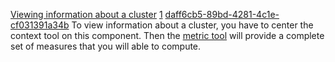 [[Property:title|Viewing information about a cluster]]
[[Property:weight|1]]
[[Property:uuid|daff6cb5-89bd-4281-4c1e-cf031391a34b]]
To view information about a cluster, you have to center the context tool on this component. Then the [[Metric tool: Introduction|metric tool]]  will provide a complete set of measures that you will able to compute. 
{{seealso| '''See Also''' <br/>
[[Looking for a cluster|Looking for a cluster]]  <br/>
[[How to analyze a project]]  }}



